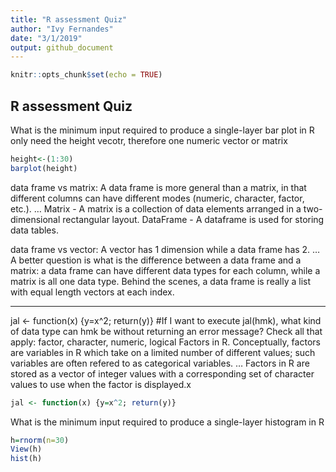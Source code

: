 ```yaml
---
title: "R assessment Quiz"
author: "Ivy Fernandes"
date: "3/1/2019"
output: github_document
---
```


```r
knitr::opts_chunk$set(echo = TRUE)
```

## R assessment Quiz
What is the minimum input required to produce a single-layer bar plot in R
only need the height vecotr, therefore one numeric vector or matrix
```r
height<-(1:30)
barplot(height)
```

data frame vs matrix: A data frame is more general than a matrix, in that different columns can have different modes (numeric, character, factor, etc.). ... Matrix - A matrix is a collection of data elements arranged in a two-dimensional rectangular layout. DataFrame - A dataframe is used for storing data tables.

data frame vs vector: A vector has 1 dimension while a data frame has 2. ... A better question is what is the difference between a data frame and a matrix: a data frame can have different data types for each column, while a matrix is all one data type. Behind the scenes, a data frame is really a list with equal length vectors at each index.


---

jal <- function(x) {y=x^2; return(y)} #If I want to execute jal(hmk), what kind of data type can hmk be without returning an error message? Check all that apply: factor, character, numeric, logical
Factors in R. Conceptually, factors are variables in R which take on a limited number of different values; such variables are often refered to as categorical variables. ... Factors in R are stored as a vector of integer values with a corresponding set of character values to use when the factor is displayed.x
```r
jal <- function(x) {y=x^2; return(y)} 
```


What is the minimum input required to produce a single-layer histogram in R

```r
h=rnorm(n=30)
View(h)
hist(h)
```

